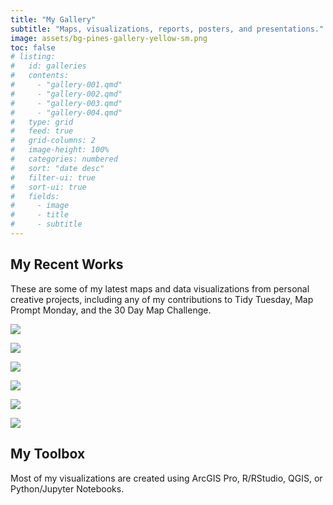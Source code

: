 ---
title: "My Gallery"
subtitle: "Maps, visualizations, reports, posters, and presentations."
image: assets/bg-pines-gallery-yellow-sm.png
toc: false
# listing: 
#   id: galleries
#   contents:
#     - "gallery-001.qmd"
#     - "gallery-002.qmd"
#     - "gallery-003.qmd"
#     - "gallery-004.qmd"
#   type: grid
#   feed: true
#   grid-columns: 2
#   image-height: 100%
#   categories: numbered
#   sort: "date desc"
#   filter-ui: true
#   sort-ui: true
#   fields:
#     - image
#     - title
#     - subtitle
---

## My Recent Works

These are some of my latest maps and data visualizations from personal creative projects, including any of my contributions to Tidy Tuesday, Map Prompt Monday, and the 30 Day Map Challenge.


::: {.gallery}

![](./gallery/img-map-001v2.png){group="personal-projects"
description="2018 Squirrel Census Sighting Density Map"}



![](./gallery/img-map-endangeredstamps.png){group="personal-projects"
description="Endangered Species Stamps Range Map - [See Details](gallery/gallery-map-seven.html)"}

![](./gallery/img-table-001.png){group="personal-projects"
description="2018 Squirrel Census Sighting Table"}

![](./gallery/img-map-10.jpg){group="personal-projects"
description="Missouri Tree Canopy Density Map"}

![](./gallery/img-map-11.jpg){group="personal-projects"
description="Great Lakes Watershed Map"}

![](./gallery/img-calendar.jpeg){group="personal-projects"}

:::


## My Toolbox

Most of my visualizations are created using ArcGIS Pro, R/RStudio, QGIS, or Python/Jupyter Notebooks.
